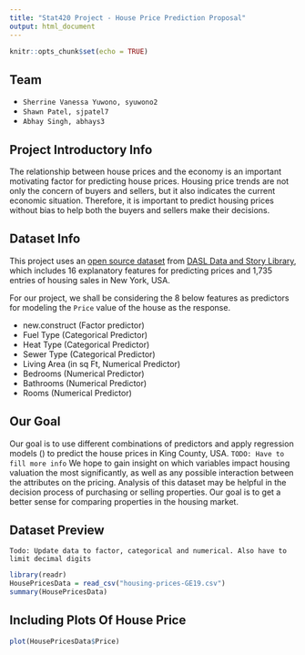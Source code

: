 ```yaml
---
title: "Stat420 Project - House Price Prediction Proposal"
output: html_document
---
```


```r
knitr::opts_chunk$set(echo = TRUE)
```

## Team
- `Sherrine Vanessa Yuwono, syuwono2`
- `Shawn Patel, sjpatel7`
- `Abhay Singh, abhays3`

## Project Introductory Info

The relationship between house prices and the economy is an important motivating factor for predicting house prices. Housing price trends are not only the concern of buyers and sellers, but it also indicates the current economic situation. 
Therefore, it is important to predict housing prices without bias to help both the buyers and sellers make their decisions. 

## Dataset Info

This project uses an [open source dataset](https://dasl.datadescription.com/datafile/housing-prices-ge19/?_sfm_methods=Multiple+Regression&_sfm_cases=1104+59943) from [DASL Data and Story Library](http://lib.stat.cmu.edu/DASL/), which includes 16 explanatory features for predicting prices and 1,735 entries of housing sales in New York, USA. 

For our project, we shall be considering the 8 below features as predictors for modeling the `Price` value of the house as the response.

- new.construct  (Factor predictor)
- Fuel Type (Categorical Predictor)
- Heat Type (Categorical Predictor)
- Sewer Type (Categorical Predictor)
- Living Area (in sq Ft, Numerical Predictor)
- Bedrooms (Numerical Predictor)
- Bathrooms (Numerical Predictor)
- Rooms (Numerical Predictor)

## Our Goal 
Our goal is to use different combinations of predictors and apply regression models () to predict the house prices in King County, USA. 
`TODO: Have to fill more info`
We hope to gain insight on which variables impact housing valuation the most significantly, as well as any possible interaction between the attributes on the pricing. Analysis of this dataset may be helpful in the decision process of purchasing or selling properties. Our goal is to get a better sense for comparing properties in the housing market.

## Dataset Preview
`Todo: Update data to factor, categorical and numerical. Also have to limit decimal digits`
```r
library(readr)
HousePricesData = read_csv("housing-prices-GE19.csv")
summary(HousePricesData)
```

## Including Plots Of House Price

```r
plot(HousePricesData$Price)
```
